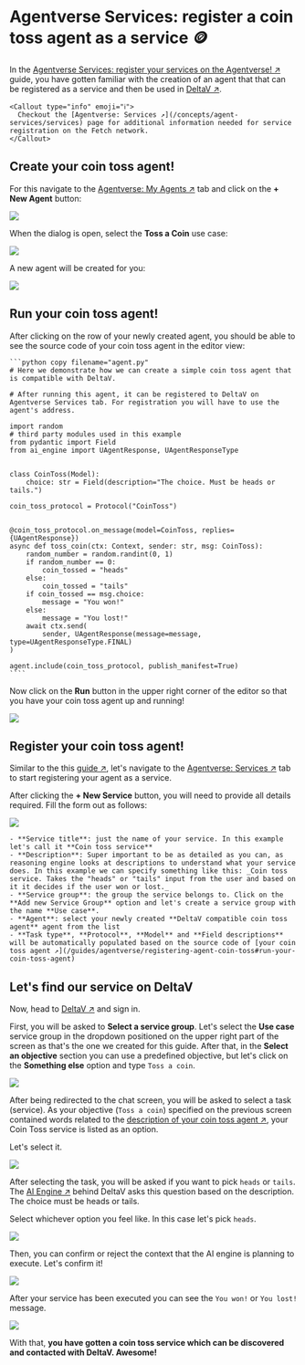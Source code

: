 
# Agentverse Services: register a coin toss agent as a service 🪙

In the [Agentverse Services: register your services on the Agentverse! ↗️](/guides/agentverse/registering-agent-services) guide, you have gotten familiar with the creation of an agent that that can be registered as a service and then be used in [DeltaV ↗️](/concepts/ai-engine/deltav).

    <Callout type="info" emoji="ℹ️">
      Checkout the [Agentverse: Services ↗️](/concepts/agent-services/services) page for additional information needed for service registration on the Fetch network.
    </Callout>

## Create your coin toss agent!

For this navigate to the [Agentverse: My Agents ↗️](https://agentverse.ai/agents) tab and click on the **+ New Agent** button:

![](../../../src/images/guides/agentverse/registering-agent-coin-toss/hosted-agent-use-case-button.png)

When the dialog is open, select the **Toss a Coin** use case:

![](../../../src/images/guides/agentverse/registering-agent-coin-toss/use-case-dialog.png)

A new agent will be created for you:

![](../../../src/images/guides/agentverse/registering-agent-coin-toss/hosted-agent-in-list.png)

## Run your coin toss agent!

After clicking on the row of your newly created agent, you should be able to see the source code of your coin toss agent in the editor view:

    ```python copy filename="agent.py"
    # Here we demonstrate how we can create a simple coin toss agent that is compatible with DeltaV.

    # After running this agent, it can be registered to DeltaV on Agentverse Services tab. For registration you will have to use the agent's address.

    import random
    # third party modules used in this example
    from pydantic import Field
    from ai_engine import UAgentResponse, UAgentResponseType


    class CoinToss(Model):
        choice: str = Field(description="The choice. Must be heads or tails.")

    coin_toss_protocol = Protocol("CoinToss")


    @coin_toss_protocol.on_message(model=CoinToss, replies={UAgentResponse})
    async def toss_coin(ctx: Context, sender: str, msg: CoinToss):
        random_number = random.randint(0, 1)
        if random_number == 0:
            coin_tossed = "heads"
        else:
            coin_tossed = "tails"
        if coin_tossed == msg.choice:
            message = "You won!"
        else:
            message = "You lost!"
        await ctx.send(
            sender, UAgentResponse(message=message, type=UAgentResponseType.FINAL)
    )

    agent.include(coin_toss_protocol, publish_manifest=True)
    ````

Now click on the **Run** button in the upper right corner of the editor so that you have your coin toss agent up and running!

![](../../../src/images/guides/agentverse/registering-agent-coin-toss/run-hosted-agent.png)

## Register your coin toss agent!

Similar to the this [guide ↗️](/guides/agentverse/registering-agent-services#register-your-agents-and-services), let's navigate to the [Agentverse: Services ↗️](https://agentverse.ai/services) tab to start registering your agent as a service.

After clicking the **+ New Service** button, you will need to provide all details required. Fill the form out as follows:

![](../../../src/images/guides/agentverse/registering-agent-coin-toss/new-service-dialog.png)

    - **Service title**: just the name of your service. In this example let's call it **Coin toss service**
    - **Description**: Super important to be as detailed as you can, as reasoning engine looks at descriptions to understand what your service does. In this example we can specify something like this: _Coin toss service. Takes the "heads" or "tails" input from the user and based on it it decides if the user won or lost._
    - **Service group**: the group the service belongs to. Click on the **Add new Service Group** option and let's create a service group with the name **Use case**.
    - **Agent**: select your newly created **DeltaV compatible coin toss agent** agent from the list
    - **Task type**, **Protocol**, **Model** and **Field descriptions** will be automatically populated based on the source code of [your coin toss agent ↗️](/guides/agentverse/registering-agent-coin-toss#run-your-coin-toss-agent)

## Let's find our service on DeltaV

Now, head to [DeltaV ↗️](https://deltav.agentverse.ai/) and sign in.

First, you will be asked to **Select a service group**. Let's select the **Use case** service group in the dropdown positioned on the upper right part of the screen as that's the one we created for this guide. After that, in the **Select an objective** section you can use a predefined objective, but let's click on the **Something else** option and type `Toss a coin`.

![](../../../src/images/guides/agentverse/registering-agent-coin-toss/select-service-group.png)

After being redirected to the chat screen, you will be asked to select a task (service).
As your objective (`Toss a coin`) specified on the previous screen contained words related to the [description of your coin toss agent ↗️](/guides/agentverse/registering-agent-coin-toss#register-your-coin-toss-agent), your Coin Toss service is listed as an option.

Let's select it.

![](../../../src/images/guides/agentverse/registering-agent-coin-toss/select-task.png)

After selecting the task, you will be asked if you want to pick `heads` or `tails`. The [AI Engine ↗️](/concepts/ai-engine/ai-engine-intro) behind DeltaV asks this question based on the description. The choice must be heads or tails.

 Select whichever option you feel like. In this case let's pick `heads`.

![](../../../src/images/guides/agentverse/registering-agent-coin-toss/select-option.png)

Then, you can confirm or reject the context that the AI engine is planning to execute. Let's confirm it!

![](../../../src/images/guides/agentverse/registering-agent-coin-toss/confirm-context.png)

After your service has been executed you can see the `You won!` or `You lost!` message.

![](../../../src/images/guides/agentverse/registering-agent-coin-toss/task-completed.png)

With that, **you have gotten a coin toss service which can be discovered and contacted with DeltaV. Awesome!**
